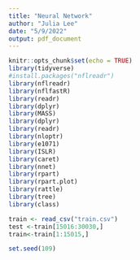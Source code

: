 ```yaml
---
title: "Neural Network"
author: "Julia Lee"
date: "5/9/2022"
output: pdf_document
---
```


```r
knitr::opts_chunk$set(echo = TRUE)
library(tidyverse)
#install.packages("nflreadr")
library(nflreadr)
library(nflfastR)
library(readr)
library(dplyr)
library(MASS)
library(dplyr)
library(readr)
library(nloptr)
library(e1071)
library(ISLR)
library(caret)
library(nnet)
library(rpart)
library(rpart.plot)
library(rattle)
library(tree)
library(class)
```

```r
train <- read_csv("train.csv")
test <-train[15016:30030,]
train<-train[1:15015,]
```

```r
set.seed(109)


```
